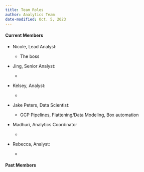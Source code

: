 ```yaml
---
title: Team Roles
author: Analytics Team
date-modified: Oct. 5, 2023
---
```


#### Current Members

-   Nicole, Lead Analyst:

    -   The boss

-   Jing, Senior Analyst:

    -   

-   Kelsey, Analyst:

    -   

-   Jake Peters, Data Scientist:

    -   GCP Pipelines, Flattening/Data Modeling, Box automation

-   Madhuri, Analytics Coordinator

    -   

-   Rebecca, Analyst:

    -   

#### Past Members
